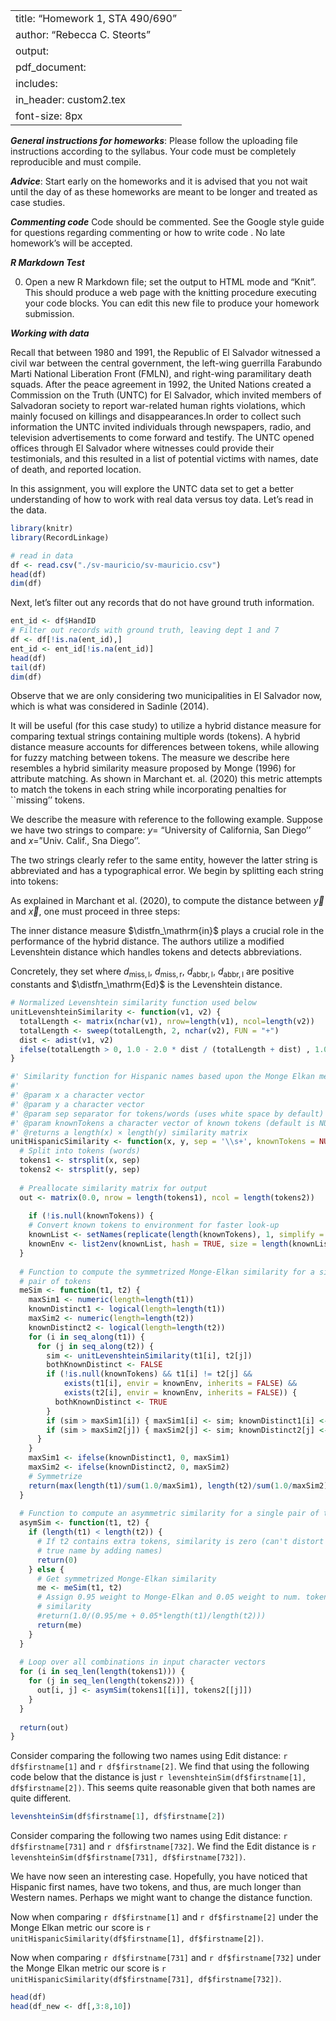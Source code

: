 
---
title: "Homework 1, STA 490/690"
author: "Rebecca C. Steorts"
output: 
     pdf_document:
      includes: 
          in_header: custom2.tex
font-size: 8px
---

***General instructions for homeworks***: Please follow the uploading file instructions according to the syllabus. Your code must be completely reproducible and must compile. 

***Advice***: Start early on the homeworks and it is advised that you not wait until the day of as these homeworks are meant to be longer and treated as case studies.

***Commenting code***
Code should be commented. See the Google style guide for questions regarding commenting or how to write 
code \url{https://google.github.io/styleguide/Rguide.xml}. No late homework's will be accepted.

***R Markdown Test***

0. Open a new R Markdown file; set the output to HTML mode and "Knit". This should produce a web page with the knitting procedure executing your code blocks. You can edit this new file to produce your homework submission.

***Working with data***

\textbf{Total points on assignment: 5 (reproducibility) + 10 points for the assignment.}

\section*{El Salvador Civil War}

Recall that between 1980 and 1991, the Republic of El Salvador witnessed a civil war between the central government, the left-wing guerrilla Farabundo Marti National Liberation Front (FMLN), and right-wing paramilitary death squads. After the peace agreement in 1992, the United Nations created a Commission on the Truth (UNTC) for El Salvador, which invited members of Salvadoran society to report war-related human rights violations, which mainly focused on killings and disappearances.In order to collect such information the UNTC invited individuals through newspapers, radio, and television advertisements to come forward and testify.  The UNTC opened offices through El Salvador where witnesses could provide their testimonials, and this resulted in a list of potential victims with names, date of death, and reported location.

In this assignment, you will explore the UNTC data set to get a better understanding of how to work with real data versus toy data. Let's read in the data. 

```r
library(knitr)
library(RecordLinkage)
```

```r
# read in data
df <- read.csv("./sv-mauricio/sv-mauricio.csv")
head(df)
dim(df)
```

Next, let's filter out any records that do not have ground truth information. 

```r
ent_id <- df$HandID
# Filter out records with ground truth, leaving dept 1 and 7
df <- df[!is.na(ent_id),]
ent_id <- ent_id[!is.na(ent_id)]
head(df)
tail(df)
dim(df)
```

Observe that we are only considering two municipalities in El Salvador now, which is what was considered in Sadinle (2014). 


\section*{Task 1: Similarity of Hispanic Names}
\textbf{Consider the similarity of first name and last name. Consider looking at the Edit distance and comment on how this works. Below we explain a recently proposed hybrid metric for Hispanic names. Consider this using the code provided. Explain your findings.}

\paragraph{Background on the Monge Elkan Distance Metric}

It will be useful (for this case study) to utilize a hybrid distance measure for 
comparing textual strings containing multiple words (tokens). 
A hybrid distance measure accounts for differences between tokens, while 
allowing for fuzzy matching between tokens.
The measure we describe here resembles a hybrid similarity measure 
proposed by Monge (1996)  for attribute matching. As shown in Marchant et. al. (2020)
this metric attempts to match the tokens in each string while incorporating penalties for ``missing'' 
tokens. 

We describe the measure with reference to the following example.
Suppose we have two strings to compare:
$y =$ "University of California, San Diego'' and 
$x =$ "Univ. Calif., Sna Diego''. 

The two strings clearly refer to the same entity, however the latter 
string is abbreviated and has a typographical error.
We begin by splitting each string into tokens:
\begin{align*}
  \vec{y} &= [\text{``University'', ``of'', ``California,'', ``San'', ``Diego''}], \\
  \vec{x} &= [\text{``Univ.'', ``Calif.,'', ``Sna'', ``Diego''}].
\end{align*}

As explained in Marchant et al. (2020), to compute the distance between $\vec{y}$ and $\vec{x}$, one must proceed in three steps:
\begin{enumerate}
  \item If $\vec{y}$ and $\vec{x}$ do not contain the same number of 
  tokens, we append special \texttt{NA} tokens to the shorter token 
  vector to make $|\vec{y}| = |\vec{x}|$. 
  For the above example, we append an \texttt{NA} token to $\vec{x}$.
  \item Next we view $\vec{y}$ and $\vec{x}$ as two independent parts 
  of a bipartite graph.
  We solve the minimum weight matching problem for the bipartite graph, 
  where the weights between nodes (tokens) are defined by an \emph{inner} 
  distance measure $\operatorname{dist}_\mathrm{inner}(y_i, x_j)$ for 
  $y_i \in \vec{y}$ and $x_i \in \vec{x}$. 
  Note that $\distfn_\mathrm{inner}(y_i, x_j)$ must return valid 
  distances when either $y_i$ or $x_j$ is an \texttt{NA} token. 
  We represent the solution of the minimum weight bipartite matching 
  problem as an edge set 
  $M = \{(y_i \leftrightarrow x_j) : i \in 1, \ldots, |\vec{y}|\}$. 
  For the above example, we obtain  
  $M = \{(\text{``University''} \leftrightarrow \text{``Univ.''}), 
         (\text{``of''} \leftrightarrow \texttt{NA}), 
         (\text{``California,''} \leftrightarrow \text{``Calif.,''}), 
         (\text{``San''} \leftrightarrow \text{``Sna''}), 
         (\text{``Diego''} \leftrightarrow \text{``Diego''})\}$ 
  using the inner distance measure defined below.
  \item Finally we define the hybrid distance between $y$ and $x$ 
  as an average over the minimum matching weights:
  \begin{equation*}
    \distfn(y, x) = \frac{1}{|M|} \sum_{(y_i \leftrightarrow x_j) \in M} \distfn_\mathrm{inner}(y_i, x_j).
  \end{equation*}
  For the above example, we obtain $\distfn(y, x) = 0.62$\footnote{
    Using $d_\mathrm{miss,l} = \infty$, $d_\mathrm{miss,r} = 0$, 
    $d_\mathrm{abbr,l} = 0.1$, $d_\mathrm{abbr,r} = 1$.
  } which is an good result given that $y$ and $x$ have the same 
  semantic meaning.
  In comparison, the Levenshtein (edit) distance 
  $\distfn_\mathrm{Ed}(y,x) = 12$ does not reflect the semantic 
  closeness of $y$ and $x$.
\end{enumerate}

The inner distance measure $\distfn_\mathrm{in}$ plays a crucial role in 
the performance of the hybrid distance. The authors utilize a 
modified Levenshtein distance which handles \texttt{NA} tokens and detects abbreviations.

Concretely, they set
\begin{equation*}
  \distfn_\mathrm{inner}(y, x) = \begin{cases}
    d_\mathrm{miss,l}, & \text{if } y = \mathtt{NA}, \\
    d_\mathrm{miss,r}, & \text{if } x = \mathtt{NA}, \\
    d_\mathrm{abbr,l} \cdot \distfn_\mathrm{Ed}(y, x), & \text{if } y \text{ abbreviates } x, \\
    d_\mathrm{abbr,r} \cdot \distfn_\mathrm{Ed}(y, x), & \text{if } x \text{ abbreviates } y, \\
    \distfn_\mathrm{Ed}(y, x) & \text{otherwise}.
  \end{cases}
\end{equation*}
where $d_\mathrm{miss,l}$, $d_\mathrm{miss,r}$, $d_\mathrm{abbr,l}$, 
$d_\mathrm{abbr,l}$ are positive constants and $\distfn_\mathrm{Ed}$ 
is the Levenshtein distance.





```r
# Normalized Levenshtein similarity function used below
unitLevenshteinSimilarity <- function(v1, v2) {
  totalLength <- matrix(nchar(v1), nrow=length(v1), ncol=length(v2))
  totalLength <- sweep(totalLength, 2, nchar(v2), FUN = "+")
  dist <- adist(v1, v2)
  ifelse(totalLength > 0, 1.0 - 2.0 * dist / (totalLength + dist) , 1.0)
}
```





```r
#' Similarity function for Hispanic names based upon the Monge Elkan metric
#'
#' @param x a character vector
#' @param y a character vector
#' @param sep separator for tokens/words (uses white space by default)
#' @param knownTokens a character vector of known tokens (default is NULL)
#' @returns a length(x) × length(y) similarity matrix
unitHispanicSimilarity <- function(x, y, sep = '\\s+', knownTokens = NULL) {
  # Split into tokens (words)
  tokens1 <- strsplit(x, sep)
  tokens2 <- strsplit(y, sep)
  
  # Preallocate similarity matrix for output
  out <- matrix(0.0, nrow = length(tokens1), ncol = length(tokens2))
  
    if (!is.null(knownTokens)) {
    # Convert known tokens to environment for faster look-up
    knownList <- setNames(replicate(length(knownTokens), 1, simplify = FALSE), knownTokens)
    knownEnv <- list2env(knownList, hash = TRUE, size = length(knownList))
  }
  
  # Function to compute the symmetrized Monge-Elkan similarity for a single 
  # pair of tokens
  meSim <- function(t1, t2) {
    maxSim1 <- numeric(length=length(t1))
    knownDistinct1 <- logical(length=length(t1))
    maxSim2 <- numeric(length=length(t2))
    knownDistinct2 <- logical(length=length(t2))
    for (i in seq_along(t1)) {
      for (j in seq_along(t2)) {
        sim <- unitLevenshteinSimilarity(t1[i], t2[j])
        bothKnownDistinct <- FALSE
        if (!is.null(knownTokens) && t1[i] != t2[j] &&
            exists(t1[i], envir = knownEnv, inherits = FALSE) && 
            exists(t2[i], envir = knownEnv, inherits = FALSE)) {
          bothKnownDistinct <- TRUE
        }
        if (sim > maxSim1[i]) { maxSim1[i] <- sim; knownDistinct1[i] <- bothKnownDistinct }
        if (sim > maxSim2[j]) { maxSim2[j] <- sim; knownDistinct2[j] <- bothKnownDistinct }
      }
    }
    maxSim1 <- ifelse(knownDistinct1, 0, maxSim1)
    maxSim2 <- ifelse(knownDistinct2, 0, maxSim2)
    # Symmetrize
    return(max(length(t1)/sum(1.0/maxSim1), length(t2)/sum(1.0/maxSim2)))
  }
  
  # Function to compute an asymmetric similarity for a single pair of tokens 
  asymSim <- function(t1, t2) {
    if (length(t1) < length(t2)) {
      # If t2 contains extra tokens, similarity is zero (can't distort 
      # true name by adding names)
      return(0)
    } else {
      # Get symmetrized Monge-Elkan similarity
      me <- meSim(t1, t2)
      # Assign 0.95 weight to Monge-Elkan and 0.05 weight to num. tokens 
      # similarity
      #return(1.0/(0.95/me + 0.05*length(t1)/length(t2)))
      return(me)
    }
  }
  
  # Loop over all combinations in input character vectors
  for (i in seq_len(length(tokens1))) {
    for (j in seq_len(length(tokens2))) {
      out[i, j] <- asymSim(tokens1[[i]], tokens2[[j]])
    }
  }
  
  return(out)
}
```

\section*{Solution to Task 1}

Consider comparing the following two names using Edit distance: `r df$firstname[1]` and `r df$firstname[2]`. We find that using the following code below that the distance is just `r levenshteinSim(df$firstname[1], df$firstname[2])`. This seems quite reasonable given that both names are quite different.

```r
levenshteinSim(df$firstname[1], df$firstname[2])
```

Consider comparing the following two names using Edit distance: `r df$firstname[731]` and `r df$firstname[732]`.
We find the Edit distance is `r levenshteinSim(df$firstname[731], df$firstname[732])`.

We have now seen an interesting case. Hopefully, you have noticed that Hispanic first names, have two tokens, and thus, are much longer than Western names. Perhaps we might want to change the distance function. 

Now when comparing `r df$firstname[1]` and `r df$firstname[2]` under the Monge Elkan metric our score is
`r unitHispanicSimilarity(df$firstname[1], df$firstname[2])`. 

Now when comparing `r df$firstname[731]` and `r df$firstname[732]` under the Monge Elkan metric our score is
`r unitHispanicSimilarity(df$firstname[731], df$firstname[732])`. 



\section*{Task 2}

\textbf{How does exact matching work on this data set? What about off by one matching? Be sure to provide the precision and recall. Hint: Be sure to work on the modified data set below as I have removed columns that would not be wise for comparing, such as the record label.}

```r
head(df)
head(df_new <- df[,3:8,10])
```

\section*{Solution Task 2}

\section*{Task 3}

\textbf{How would you build a decision rule for matches/non-matches based upon scoring rules. What would your scoring rule be? Write this up as an algorithm.}

\section*{Solution Task 3}


\section*{Task 4}

\textbf{Code up your algorithm in Task 3 and provide the precision and recall. Did your method do better or worse than exact matching?}

\section*{Solution Task 4}

\section*{Task 5}

\textbf{Give insights into how you might be able to improve deterministic approaches moving forward if you re-did your analysis. What advice would you give to a new member that is just joining the project after working on this project (assume that they have just joined your team and your job is to bring them up to speed).}

\section*{Solution Task 5}


